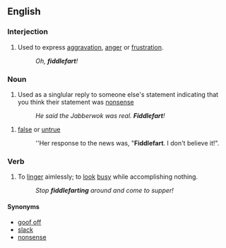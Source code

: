 ==English==

===Interjection===
{{en-interjection}}

#Used to express [[aggravation]], [[anger]] or [[frustration]].
#: ''Oh, '''fiddlefart'''!''

===Noun===
{{en-noun}}

# Used as a singlular reply to someone else's statement indicating that you think their statement was [[nonsense]]
#:  ''He said the Jabberwok was real.  '''Fiddlefart'''!''

# [[false]] or [[untrue]]
#:  ''Her response to the news was, "'''Fiddlefart'''.  I don't believe it!".

===Verb===
{{en-verb}}

# To [[linger]] aimlessly; to [[look]] [[busy]] while accomplishing nothing.
#: ''Stop '''fiddlefarting''' around and come to supper!''

====Synonyms====
*[[goof off]]
*[[slack]]
*[[nonsense]]